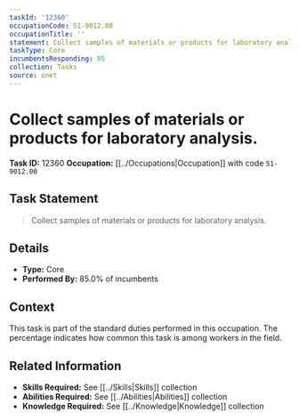 ```yaml
---
taskId: '12360'
occupationCode: 51-9012.00
occupationTitle: ''
statement: Collect samples of materials or products for laboratory analysis.
taskType: Core
incumbentsResponding: 85
collection: Tasks
source: onet
---
```

# Collect samples of materials or products for laboratory analysis.

**Task ID:** 12360
**Occupation:** [[../Occupations|Occupation]] with code `51-9012.00`

## Task Statement

> Collect samples of materials or products for laboratory analysis.

## Details

- **Type:** Core
- **Performed By:** 85.0% of incumbents

## Context

This task is part of the standard duties performed in this occupation. The percentage indicates how common this task is among workers in the field.

## Related Information

- **Skills Required:** See [[../Skills|Skills]] collection
- **Abilities Required:** See [[../Abilities|Abilities]] collection
- **Knowledge Required:** See [[../Knowledge|Knowledge]] collection

